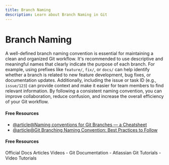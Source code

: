 ```yaml
---
title: Branch Naming
description: Learn about Branch Naming in Git
---
```


# Branch Naming

A well-defined branch naming convention is essential for maintaining a clean and organized Git workflow. It's recommended to use descriptive and meaningful names that clearly indicate the purpose of each branch. For example, using prefixes like `feature/`, `fix/`, or `docs/` can help identify whether a branch is related to new feature development, bug fixes, or documentation updates. Additionally, including the issue or task ID (e.g., `issue/123`) can provide context and make it easier for team members to find relevant information. By following a consistent naming convention, you can improve collaboration, reduce confusion, and increase the overall efficiency of your Git workflow.

#### Free Resources

- [@article@Naming conventions for Git Branches — a Cheatsheet](https://medium.com/@abhay.pixolo/naming-conventions-for-git-branches-a-cheatsheet-8549feca2534)
- [@article@Git Branching Naming Convention: Best Practices to Follow](https://phoenixnap.com/kb/git-branch-name-convention)

#### Free Resources

<Tabs defaultValue="official">
<TabsList>
<TabsTrigger value="official">Official Docs</TabsTrigger>
<TabsTrigger value="article">Articles</TabsTrigger>
<TabsTrigger value="video">Videos</TabsTrigger>
</TabsList>

<TabsContent value="official">
- <Link href="https://git-scm.com/docs">Git Documentation</Link>
</TabsContent>
<TabsContent value="article">
- <Link href="https://www.atlassian.com/git/tutorials">Atlassian Git Tutorials</Link>
</TabsContent>
<TabsContent value="video">
- <Link href="https://www.youtube.com/results?search_query=git+branch-naming+tutorial">Video Tutorials</Link>
</TabsContent>
</Tabs>

<Outlet path="3-git-branching/basics/branch-naming" />
